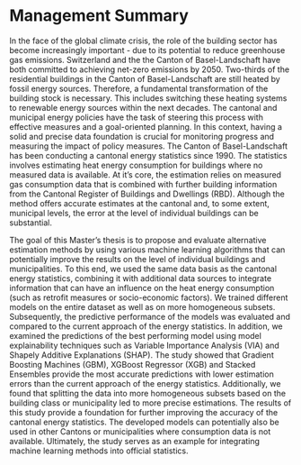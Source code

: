 # Management Summary {.unnumbered}

In the face of the global climate crisis, the role of the building sector has become increasingly important - due to its potential to reduce greenhouse gas emissions. Switzerland and the the Canton of Basel-Landschaft have both committed to achieving net-zero emissions by 2050. Two-thirds of the residential buildings in the Canton of Basel-Landschaft are still heated by fossil energy sources. Therefore, a fundamental transformation of the building stock is necessary. This includes switching these heating systems to renewable energy sources within the next decades. The cantonal and municipal energy policies have the task of steering this process with effective measures and a goal-oriented planning. In this context, having a solid and precise data foundation is crucial for monitoring progress and measuring the impact of policy measures. The Canton of Basel-Landschaft has been conducting a cantonal energy statistics since 1990. The statistics involves estimating heat energy consumption for buildings where no measured data is available. At it's core, the estimation relies on measured gas consumption data that is combined with further building information from the Cantonal Register of Buildings and Dwellings (RBD). Although the method offers accurate estimates at the cantonal and, to some extent, municipal levels, the error at the level of individual buildings can be substantial.

The goal of this Master's thesis is to propose and evaluate alternative estimation methods by using various machine learning algorithms that can potentially improve the results on the level of individual buildings and municipalities. To this end, we used the same data basis as the cantonal energy statistics, combining it with additional data sources to integrate information that can have an influence on the heat energy consumption (such as retrofit measures or socio-economic factors). We trained different models on the entire dataset as well as on more homogeneous subsets. Subsequently, the predictive performance of the models was evaluated and compared to the current approach of the energy statistics. In addition, we examined the predictions of the best performing model using model explainability techniques such as Variable Importance Analysis (VIA) and Shapely Additive Explanations (SHAP). The study showed that Gradient Boosting Machines (GBM), XGBoost Regressor (XGB) and Stacked Ensembles provide the most accurate predictions with lower estimation errors than the current approach of the energy statistics. Additionally, we found that splitting the data into more homogeneous subsets based on the building class or municipality led to more precise estimations. The results of this study provide a foundation for further improving the accuracy of the cantonal energy statistics. The developed models can potentially also be used in other Cantons or municipalities where consumption data is not available. Ultimately, the study serves as an example for integrating machine learning methods into official statistics.

